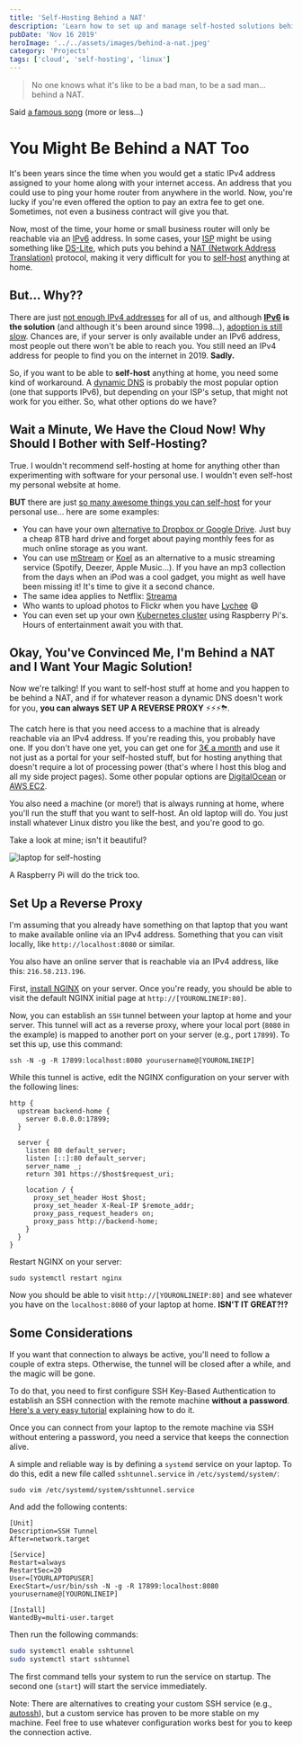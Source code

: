 ```yaml
---
title: 'Self-Hosting Behind a NAT'
description: 'Learn how to set up and manage self-hosted solutions behind a NAT, with tips for cloud and Linux users.'
pubDate: 'Nov 16 2019'
heroImage: '../../assets/images/behind-a-nat.jpeg'
category: 'Projects'
tags: ['cloud', 'self-hosting', 'linux']
---
```



> No one knows what it's like to be a bad man, to be a sad man... behind a NAT.

Said [a famous song](https://www.youtube.com/watch?v=dMrImMedYRo) (more or less...)

# You Might Be Behind a NAT Too

It's been years since the time when you would get a static IPv4 address assigned to your home along with your internet access. An address that you could use to ping your home router from anywhere in the world. Now, you're lucky if you're even offered the option to pay an extra fee to get one. Sometimes, not even a business contract will give you that.

Now, most of the time, your home or small business router will only be reachable via an [IPv6](https://en.wikipedia.org/wiki/IPv6) address. In some cases, your [ISP](https://en.wikipedia.org/wiki/Internet_service_provider) might be using something like [DS-Lite](https://www.citrix.com/blogs/2012/03/22/ds-lite-%E2%80%93-ipv4-over-ipv6-and-nat/), which puts you behind a [NAT (Network Address Translation)](https://en.wikipedia.org/wiki/Network_address_translation) protocol, making it very difficult for you to [self-host](<https://en.wikipedia.org/wiki/Self-hosting_(web_services)>) anything at home.

## But... Why??

There are just [not enough IPv4 addresses](https://en.wikipedia.org/wiki/IPv4_address_exhaustion) for all of us, and although **[IPv6](https://en.wikipedia.org/wiki/IPv6) is the solution** (and although it's been around since 1998...), [adoption is still slow](https://www.google.com/intl/en/ipv6/statistics.html#tab=ipv6-adoption). Chances are, if your server is only available under an IPv6 address, most people out there won't be able to reach you. You still need an IPv4 address for people to find you on the internet in 2019. **Sadly.**

So, if you want to be able to **self-host** anything at home, you need some kind of workaround. A [dynamic DNS](https://en.wikipedia.org/wiki/Dynamic_DNS) is probably the most popular option (one that supports IPv6), but depending on your ISP's setup, that might not work for you either. So, what other options do we have?

## Wait a Minute, We Have the Cloud Now! Why Should I Bother with Self-Hosting?

True. I wouldn't recommend self-hosting at home for anything other than experimenting with software for your personal use. I wouldn't even self-host my personal website at home.

**BUT** there are just [so many awesome things you can self-host](https://github.com/awesome-selfhosted/awesome-selfhosted/blob/master/README.md) for your personal use... here are some examples:

- You can have your own [alternative to Dropbox or Google Drive](https://filebrowser.xyz/). Just buy a cheap 8TB hard drive and forget about paying monthly fees for as much online storage as you want.
- You can use [mStream](https://www.mstream.io/) or [Koel](https://koel.phanan.net/) as an alternative to a music streaming service (Spotify, Deezer, Apple Music...). If you have an mp3 collection from the days when an iPod was a cool gadget, you might as well have been missing it! It's time to give it a second chance.
- The same idea applies to Netflix: [Streama](https://github.com/streamaserver/streama)
- Who wants to upload photos to Flickr when you have [Lychee](https://lycheeorg.github.io/) 😄
- You can even set up your own [Kubernetes cluster](https://medium.com/nycdev/k8s-on-pi-9cc14843d43) using Raspberry Pi's. Hours of entertainment await you with that.

## Okay, You've Convinced Me, I'm Behind a NAT and I Want Your Magic Solution!

Now we're talking! If you want to self-host stuff at home and you happen to be behind a NAT, and if for whatever reason a dynamic DNS doesn't work for you, **you can always SET UP A REVERSE PROXY** ⚡️⚡️⚡️⛈.

The catch here is that you need access to a machine that is already reachable via an IPv4 address. If you're reading this, you probably have one. If you don't have one yet, you can get one for [3€ a month](https://www.vpsag.com/) and use it not just as a portal for your self-hosted stuff, but for hosting anything that doesn't require a lot of processing power (that's where I host this blog and all my side project pages). Some other popular options are [DigitalOcean](https://www.digitalocean.com/) or [AWS EC2](https://aws.amazon.com/ec2/).

You also need a machine (or more!) that is always running at home, where you'll run the stuff that you want to self-host. An old laptop will do. You just install whatever Linux distro you like the best, and you're good to go.

Take a look at mine; isn't it beautiful?

<Image src={laptop} alt='laptop for self-hosting' />

A Raspberry Pi will do the trick too.

## Set Up a Reverse Proxy

I'm assuming that you already have something on that laptop that you want to make available online via an IPv4 address. Something that you can visit locally, like `http://localhost:8080` or similar.

You also have an online server that is reachable via an IPv4 address, like this: `216.58.213.196`.

First, [install NGINX](https://www.digitalocean.com/community/tutorials/how-to-install-nginx-on-ubuntu-18-04) on your server. Once you're ready, you should be able to visit the default NGINX initial page at `http://[YOURONLINEIP:80]`.

Now, you can establish an `SSH` tunnel between your laptop at home and your server. This tunnel will act as a reverse proxy, where your local port (`8080` in the example) is mapped to another port on your server (e.g., port `17899`). To set this up, use this command:

`ssh -N -g -R 17899:localhost:8080 yourusername@[YOURONLINEIP]`

While this tunnel is active, edit the NGINX configuration on your server with the following lines:

```nginx
http {
  upstream backend-home {
    server 0.0.0.0:17899;
  }

  server {
    listen 80 default_server;
    listen [::]:80 default_server;
    server_name _;
    return 301 https://$host$request_uri;

    location / {
      proxy_set_header Host $host;
      proxy_set_header X-Real-IP $remote_addr;
      proxy_pass_request_headers on;
      proxy_pass http://backend-home;
    }
  }
}
```

Restart NGINX on your server:

`sudo systemctl restart nginx`

Now you should be able to visit `http://[YOURONLINEIP:80]` and see whatever you have on the `localhost:8080` of your laptop at home. **ISN'T IT GREAT?!?**

## Some Considerations

If you want that connection to always be active, you'll need to follow a couple of extra steps. Otherwise, the tunnel will be closed after a while, and the magic will be gone.

To do that, you need to first configure SSH Key-Based Authentication to establish an SSH connection with the remote machine **without a password**. [Here's a very easy tutorial](https://www.digitalocean.com/community/tutorials/how-to-configure-ssh-key-based-authentication-on-a-linux-server) explaining how to do it.

Once you can connect from your laptop to the remote machine via SSH without entering a password, you need a service that keeps the connection alive.

A simple and reliable way is by defining a `systemd` service on your laptop. To do this, edit a new file called `sshtunnel.service` in `/etc/systemd/system/`:

`sudo vim /etc/systemd/system/sshtunnel.service`

And add the following contents:

```systemd
[Unit]
Description=SSH Tunnel
After=network.target

[Service]
Restart=always
RestartSec=20
User=[YOURLAPTOPUSER]
ExecStart=/usr/bin/ssh -N -g -R 17899:localhost:8080 yourusername@[YOURONLINEIP]

[Install]
WantedBy=multi-user.target
```

Then run the following commands:

```sh
sudo systemctl enable sshtunnel
sudo systemctl start sshtunnel
```

The first command tells your system to run the service on startup. The second one (`start`) will start the service immediately.

Note: There are alternatives to creating your custom SSH service (e.g., [autossh](https://linux.die.net/man/1/autossh)), but a custom service has proven to be more stable on my machine. Feel free to use whatever configuration works best for you to keep the connection active.
